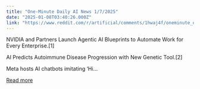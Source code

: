 ```yaml
---
title: "One-Minute Daily AI News 1/7/2025"
date: "2025-01-08T03:40:26.000Z"
link: "https://www.reddit.com/r/artificial/comments/1hwaj4f/oneminute_daily_ai_news_172025/"
---
```


NVIDIA and Partners Launch Agentic AI Blueprints to Automate Work for Every Enterprise.[1]
 
AI Predicts Autoimmune Disease Progression with New Genetic Tool.[2]
 
Meta hosts AI chatbots imitating ‘Hi...

[Read more](https://www.reddit.com/r/artificial/comments/1hwaj4f/oneminute_daily_ai_news_172025/)
